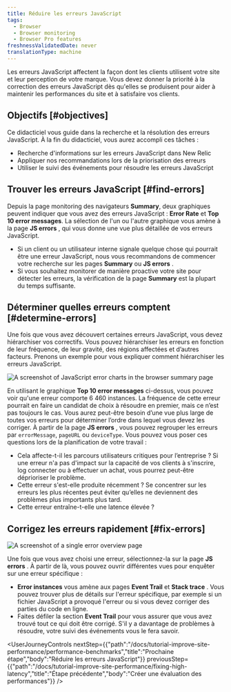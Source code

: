 ```yaml
---
title: Réduire les erreurs JavaScript
tags:
  - Browser
  - Browser monitoring
  - Browser Pro features
freshnessValidatedDate: never
translationType: machine
---
```


Les erreurs JavaScript affectent la façon dont les clients utilisent votre site et leur perception de votre marque. Vous devez donner la priorité à la correction des erreurs JavaScript dès qu&apos;elles se produisent pour aider à maintenir les performances du site et à satisfaire vos clients.

## Objectifs [#objectives]

Ce didacticiel vous guide dans la recherche et la résolution des erreurs JavaScript. À la fin du didacticiel, vous aurez accompli ces tâches :

* Recherche d&apos;informations sur les erreurs JavaScript dans New Relic
* Appliquer nos recommandations lors de la priorisation des erreurs
* Utiliser le suivi des événements pour résoudre les erreurs JavaScript

## Trouver les erreurs JavaScript [#find-errors]

Depuis la page monitoring des navigateurs <DNT>**Summary**</DNT>, deux graphiques peuvent indiquer que vous avez des erreurs JavaScript : <DNT>**Error Rate**</DNT> et <DNT>**Top 10 error messages**</DNT>. La sélection de l&apos;un ou l&apos;autre graphique vous amène à la page <DNT>**JS errors**</DNT> , qui vous donne une vue plus détaillée de vos erreurs JavaScript.

* Si un client ou un utilisateur interne signale quelque chose qui pourrait être une erreur JavaScript, nous vous recommandons de commencer votre recherche sur les pages <DNT>**Summary**</DNT> ou <DNT>**JS errors**</DNT> .
* Si vous souhaitez monitorer de manière proactive votre site pour détecter les erreurs, la vérification de la page <DNT>**Summary**</DNT> est la plupart du temps suffisante.

## Déterminer quelles erreurs comptent [#determine-errors]

Une fois que vous avez découvert certaines erreurs JavaScript, vous devez hiérarchiser vos correctifs. Vous pouvez hiérarchiser les erreurs en fonction de leur fréquence, de leur gravité, des régions affectées et d’autres facteurs. Prenons un exemple pour vous expliquer comment hiérarchiser les erreurs JavaScript.

<img title="JS error charts" alt="A screenshot of JavaScript error charts in the browser summary page" src="/images/browser_screenshot-crop_error-overview-1.webp" />

En utilisant le graphique <DNT>**Top 10 error messages**</DNT> ci-dessus, vous pouvez voir qu&apos;une erreur comporte 6 460 instances. La fréquence de cette erreur pourrait en faire un candidat de choix à résoudre en premier, mais ce n’est pas toujours le cas. Vous aurez peut-être besoin d’une vue plus large de toutes vos erreurs pour déterminer l’ordre dans lequel vous devez les corriger. À partir de la page <DNT>**JS errors**</DNT> , vous pouvez regrouper les erreurs par `errorMessage`, `pageURL` ou `deviceType`. Vous pouvez vous poser ces questions lors de la planification de votre travail :

* Cela affecte-t-il les parcours utilisateurs critiques pour l’entreprise ? Si une erreur n&apos;a pas d&apos;impact sur la capacité de vos clients à s&apos;inscrire, log connecter ou à effectuer un achat, vous pourrez peut-être déprioriser le problème.
* Cette erreur s&apos;est-elle produite récemment ? Se concentrer sur les erreurs les plus récentes peut éviter qu’elles ne deviennent des problèmes plus importants plus tard.
* Cette erreur entraîne-t-elle une latence élevée ?

## Corrigez les erreurs rapidement [#fix-errors]

<img title="JS error overview" alt="A screenshot of a single error overview page" src="/images/browser_screenshot-crop_error-eventlog-stacktrace-overview-1.webp" />

Une fois que vous avez choisi une erreur, sélectionnez-la sur la page <DNT>**JS errors**</DNT> . À partir de là, vous pouvez ouvrir différentes vues pour enquêter sur une erreur spécifique :

* <DNT>**Error instances**</DNT> vous amène aux pages <DNT>**Event Trail**</DNT> et <DNT>**Stack trace**</DNT> . Vous pouvez trouver plus de détails sur l&apos;erreur spécifique, par exemple si un fichier JavaScript a provoqué l&apos;erreur ou si vous devez corriger des parties du code en ligne.
* Faites défiler la section <DNT>**Event Trail**</DNT> pour vous assurer que vous avez trouvé tout ce qui doit être corrigé. S&apos;il y a davantage de problèmes à résoudre, votre suivi des événements vous le fera savoir.

<UserJourneyControls nextStep={{"path":"/docs/tutorial-improve-site-performance/performance-benchmarks","title":"Prochaine étape","body":"Réduire les erreurs JavaScript"}} previousStep={{"path":"/docs/tutorial-improve-site-performance/fixing-high-latency","title":"Étape précédente","body":"Créer une évaluation des performances"}} />